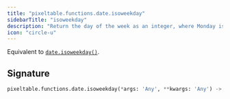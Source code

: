 ```yaml
---
title: "pixeltable.functions.date.isoweekday"
sidebarTitle: "isoweekday"
description: "Return the day of the week as an integer, where Monday is 1 and Sunday is 7."
icon: "circle-u"
---
```

Equivalent to [`date.isoweekday()`](https://docs.python.org/3/library/datetime.html#datetime.date.isoweekday).


## Signature

```python
pixeltable.functions.date.isoweekday(*args: 'Any', **kwargs: 'Any') -> "'exprs.FunctionCall'"
```


